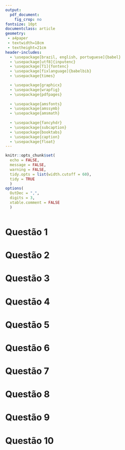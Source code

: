 ```yaml
---
output: 
  pdf_document:
    fig_crop: no
fontsize: 10pt
documentclass: article
geometry: 
 - a4paper
 - textwidth=18cm
 - textheight=21cm
header-includes:
  - \usepackage[brazil, english, portuguese]{babel}
  - \usepackage[utf8]{inputenc}
  - \usepackage[T1]{fontenc}
  - \usepackage[fixlanguage]{babelbib}
  - \usepackage{times}

  - \usepackage{graphicx}
  - \usepackage{wrapfig}
  - \usepackage{pdfpages}
  
  - \usepackage{amsfonts}
  - \usepackage{amssymb}
  - \usepackage{amsmath}
  
  - \usepackage{fancyhdr}
  - \usepackage{subcaption}
  - \usepackage{booktabs}
  - \usepackage{caption}
  - \usepackage{float}
---
```


```r
knitr::opts_chunk$set(
  echo = FALSE, 
  message = FALSE,
  warning = FALSE,
  tidy.opts = list(width.cutoff = 60),
  tidy = TRUE
  )
options(
  OutDec = ",", 
  digits = 3, 
  xtable.comment = FALSE
  )
```

```r

```

\begin{titlepage} 

\begin{center} 
{\large Universidade Estadual de Campinas}\\[0.2cm] 
{\large Instituto de Matemática, Estatística e Computação Científica}\\[0.2cm] 
{\large Departamento de Estatística - ME613}\\[4cm]

{\bf \huge Trabalho de ME613}\\

{\large Grupo}\\[0.2cm]
{\large Victor 206493, Lixo 123456}\\[0.2cm]
{\large Prof. Dr. Caio Azevedo}\\[6cm]

{\large Campinas}\\[0.2cm]
{\large 2019}
\end{center}

\end{titlepage}


\newpage
# Questão 1

\newpage
# Questão 2

\newpage
# Questão 3

\newpage
# Questão 4

\newpage
# Questão 5

\newpage
# Questão 6

\newpage
# Questão 7

\newpage
# Questão 8

\newpage
# Questão 9

\newpage
# Questão 10

\newpage
\bibliographystyle{plain}
\bibliography{bibliography}

